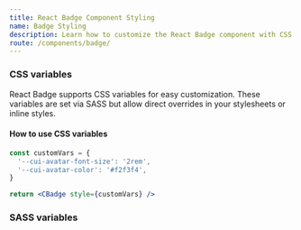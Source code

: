 ```yaml
---
title: React Badge Component Styling
name: Badge Styling
description: Learn how to customize the React Badge component with CSS classes, variables, and SASS for flexible styling and seamless integration into your design.
route: /components/badge/
---
```


### CSS variables

React Badge supports CSS variables for easy customization. These variables are set via SASS but allow direct overrides in your stylesheets or inline styles.

<ScssDocs file="_badge.scss" capture="badge-css-vars" />

#### How to use CSS variables

```jsx
const customVars = {
  '--cui-avatar-font-size': '2rem',
  '--cui-avatar-color': '#f2f3f4',
}

return <CBadge style={customVars} />
```

### SASS variables

<ScssDocs file="_variables.scss" capture="badge-variables" />

